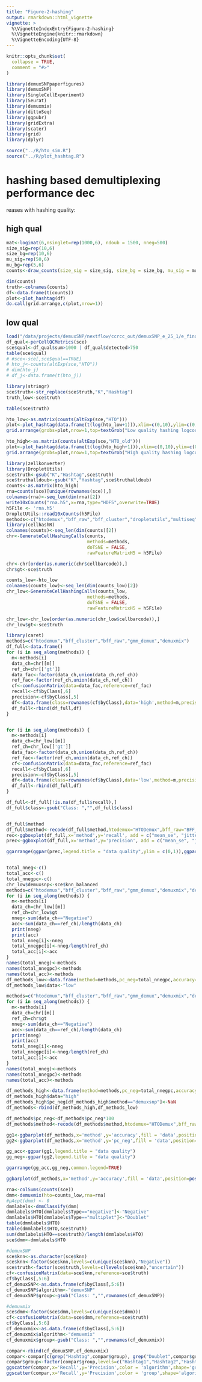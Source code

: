 ```yaml
---
title: "Figure-2-hashing"
output: rmarkdown::html_vignette
vignette: >
  %\VignetteIndexEntry{Figure-2-hashing}
  %\VignetteEngine{knitr::rmarkdown}
  %\VignetteEncoding{UTF-8}
---
```


```r
knitr::opts_chunk$set(
  collapse = TRUE,
  comment = "#>"
)
```

```r
library(demuxSNPpaperfigures)
library(demuxSNP)
library(SingleCellExperiment)
library(Seurat)
library(demuxmix)
library(dittoSeq)
library(ggpubr)
library(gridExtra)
library(scater)
library(grid)
library(dplyr)

```

````r

source("../R/hto_sim.R")
source("../R/plot_hashtag.R")
````

# hashing based demultiplexing performance dec
reases with hashing quality:

## high qual 

````r

mat<-logimat(6,nsinglet=rep(1000,6), ndoub = 1500, nneg=500)
size_sig=rep(10,6)
size_bg=rep(10,6)
mu_sig=rep(50,6)
mu_bg=rep(5,6)
counts<-draw_counts(size_sig = size_sig, size_bg = size_bg, mu_sig = mu_sig, mu_bg = mu_bg, mat = mat, seed = 1)

dim(counts)
truth<-colnames(counts)
df<-data.frame(t(counts))
plot<-plot_hashtag(df)
do.call(grid.arrange,c(plot,nrow=1))
````

## low qual

````r

load("/data/projects/demuxSNP/nextflow/ccrcc_out/demuxSNP_e_25_1/e_final_sce.rdata")
df_qual<-perCellQCMetrics(sce)
sce$qual<-df_qual$sum>1000 | df_qual$detected>750
table(sce$qual)
# #sce<-sce[,sce$qual==TRUE]
# hto_j<-counts(altExp(sce,"HTO"))
# dim(hto_j)
# df_j<-data.frame(t(hto_j))

library(stringr)
sce$truth<-str_replace(sce$truth,"K","Hashtag")
truth_low<-sce$truth

table(sce$truth)
````




````r

hto_low<-as.matrix(counts(altExp(sce,"HTO")))
plot<-plot_hashtag(data.frame(t(log(hto_low+1))),xlim=c(0,10),ylim=c(0,2000),breaks=get_breaks(n=6,from=0,to=10))
grid.arrange(grobs=plot,nrow=1,top=textGrob("Low quality hashing logcounts", gp=gpar(fontsize=20,font=8)))

hto_high<-as.matrix(counts(altExp(sce,"HTO_old")))
plot<-plot_hashtag(data.frame(t(log(hto_high+1))),xlim=c(0,10),ylim=c(0,2000),breaks=get_breaks(n=6,from=0,to=10))
grid.arrange(grobs=plot,nrow=1,top=textGrob("High quality hashing logcounts", gp=gpar(fontsize=20,font=8)))

````


````r
library(zellkonverter)
library(DropletUtils)
sce$truth<-gsub("K","Hashtag",sce$truth)
sce$truthalldoub<-gsub("K","Hashtag",sce$truthalldoub)
counts<-as.matrix(hto_high)
rna=counts(sce)[unique(rownames(sce)),]
colnames(rna)<-seq_len(dim(rna)[2])
write10xCounts("rna.h5",x=rna,type="HDF5",overwrite=TRUE)
h5File <- 'rna.h5'
DropletUtils::read10xCounts(h5File)
methods<-c("htodemux","bff_raw","bff_cluster","dropletutils","multiseq","gmm_demux","demuxmix")
library(cellhashR)
colnames(counts)<-seq_len(dim(counts)[2])
chr<-GenerateCellHashingCalls(counts,
                              methods=methods,
                              doTSNE = FALSE,
                              rawFeatureMatrixH5 = h5File)

chr<-chr[order(as.numeric(chr$cellbarcode)),]
chr$gt<-sce$truth

counts_low<-hto_low
colnames(counts_low)<-seq_len(dim(counts_low)[2])
chr_low<-GenerateCellHashingCalls(counts_low,
                              methods=methods,
                              doTSNE = FALSE,
                              rawFeatureMatrixH5 = h5File)

chr_low<-chr_low[order(as.numeric(chr_low$cellbarcode)),]
chr_low$gt<-sce$truth

library(caret)
methods=c("htodemux","bff_cluster","bff_raw","gmm_demux","demuxmix")
df_full<-data.frame()
for (i in seq_along(methods)) {
  m<-methods[i]
  data_ch=chr[[m]]
  ref_ch=chr[['gt']]
  data_fac<-factor(data_ch,union(data_ch,ref_ch))
  ref_fac<-factor(ref_ch,union(data_ch,ref_ch))
  cf<-confusionMatrix(data=data_fac,reference=ref_fac)
  recall<-cf$byClass[,6]
  precision<-cf$byClass[,5]
  df<-data.frame(class=rownames(cf$byClass),data='high',method=m,precision=precision,recall=recall)
  df_full<-rbind(df_full,df)
}


for (i in seq_along(methods)) {
  m<-methods[i]
  data_ch=chr_low[[m]]
  ref_ch=chr_low[['gt']]
  data_fac<-factor(data_ch,union(data_ch,ref_ch))
  ref_fac<-factor(ref_ch,union(data_ch,ref_ch))
  cf<-confusionMatrix(data=data_fac,reference=ref_fac)
  recall<-cf$byClass[,6]
  precision<-cf$byClass[,5]
  df<-data.frame(class=rownames(cf$byClass),data='low',method=m,precision=precision,recall=recall)
  df_full<-rbind(df_full,df)
}

df_full<-df_full[!is.na(df_full$recall),]
df_full$class<-gsub("Class: ","",df_full$class)



````


````r
df_full$method
df_full$method<-recode(df_full$method,htodemux="HTODemux",bff_raw="BFF_raw",bff_cluster="BFF_cluster",gmm_demux="GMM-Demux",demuxsnp="demuxSNP")
rec<-ggboxplot(df_full,x='method',y='recall', add = c("mean_se", "jitter"),color="data",,repel=TRUE,title="Per group precision")
prec<-ggboxplot(df_full,x='method',y='precision', add = c("mean_se", "jitter"),color="data",,repel=TRUE,title="Per group recall")

ggarrange(ggpar(prec,legend.title = "data quality",ylim = c(0,1)),ggpar(rec,legend.title="data quality",ylim = c(0,1)),common.legend = TRUE)



````



````r
total_nneg<-c()
total_acc<-c()
total_nnegpc<-c()
chr_low$demuxsnp<-sce$knn_balanced
methods=c("htodemux","bff_cluster","bff_raw","gmm_demux","demuxmix","demuxsnp")
for (i in seq_along(methods)) {
  m<-methods[i]
  data_ch=chr_low[[m]]
  ref_ch=chr_low$gt
  nneg<-sum(data_ch=="Negative")
  acc<-sum(data_ch==ref_ch)/length(data_ch)
  print(nneg)
  print(acc)
  total_nneg[i]<-nneg
  total_nnegpc[i]<-nneg/length(ref_ch)
  total_acc[i]<-acc
}
names(total_nneg)<-methods
names(total_nnegpc)<-methods
names(total_acc)<-methods
df_methods_low<-data.frame(method=methods,pc_neg=total_nnegpc,accuracy=total_acc)
df_methods_low$data<-"low"

methods=c("htodemux","bff_cluster","bff_raw","gmm_demux","demuxmix","demuxsnp")
for (i in seq_along(methods)) {
  m<-methods[i]
  data_ch=chr[[m]]
  ref_ch=chr$gt
  nneg<-sum(data_ch=="Negative")
  acc<-sum(data_ch==ref_ch)/length(data_ch)
  print(nneg)
  print(acc)
  total_nneg[i]<-nneg
  total_nnegpc[i]<-nneg/length(ref_ch)
  total_acc[i]<-acc
}
names(total_nneg)<-methods
names(total_nnegpc)<-methods
names(total_acc)<-methods

df_methods_high<-data.frame(method=methods,pc_neg=total_nnegpc,accuracy=total_acc)
df_methods_high$data="high"
df_methods_high$pc_neg[df_methods_high$method=="demuxsnp"]<-NaN
df_methods<-rbind(df_methods_high,df_methods_low)

df_methods$pc_neg<-df_methods$pc_neg*100
df_methods$method<-recode(df_methods$method,htodemux="HTODemux",bff_raw="BFF_raw",bff_cluster="BFF_cluster",gmm_demux="GMM-Demux",demuxsnp="demuxSNP")

````



````r
gg1<-ggbarplot(df_methods,x='method',y='accuracy',fill = 'data',position=position_dodge(),color = 'data',title='Overall classification accuracy',xlab='method',ylab='Accuracy',label = TRUE,lab.nb.digits = 2)+ylim(0,1) + rotate_x_text(angle=30)
gg2<-ggbarplot(df_methods,x='method',y='pc_neg',fill = 'data',position=position_dodge(),color = 'data' ,title='% negatives', xlab='method', ylab='% hashing negatives',label=TRUE,lab.nb.digits = 1) + rotate_x_text(angle=30)

gg_acc<-ggpar(gg1,legend.title = "data quality")
gg_neg<-ggpar(gg2,legend.title = "data quality")

ggarrange(gg_acc,gg_neg,common.legend=TRUE)

ggbarplot(df_methods,x='method',y='accuracy',fill = 'data',position=position_dodge(),color = 'data',title='Overall classification accuracy',xlab='method',ylab='Accuracy',label = TRUE,lab.nb.digits = 2) + rotate_x_text(angle=30)+ylim(0,1)+ scale_y_continuous(expand = expansion(mult = c(0.05, 0.1)))+geom_hline(yintercept=0.91,  col = "black",lty=2,size=0.2)+geom_hline(yintercept=0.78,  col = "black",lty=2,size=0.2)
````


````r
rna<-colSums(counts(sce))
dmm<-demuxmix(hto=counts_low,rna=rna)
#pAcpt(dmm) <- 0
dmmlabels<-dmmClassify(dmm)
dmmlabels$HTO[dmmlabels$Type=="negative"]<-"Negative"
dmmlabels$HTO[dmmlabels$Type=="multiplet"]<-"Doublet"
table(dmmlabels$HTO)
table(dmmlabels$HTO,sce$truth)
sum(dmmlabels$HTO==sce$truth)/length(dmmlabels$HTO)
sce$dmm<-dmmlabels$HTO

#demuxSNP
sce$knn<-as.character(sce$knn)
sce$knn<-factor(sce$knn,levels=c(unique(sce$knn),"Negative"))
sce$truth<-factor(sce$truth,levels=c(levels(sce$knn),"uncertain"))
cf<-confusionMatrix(data=sce$knn,reference=sce$truth)
cf$byClass[,5:6]
cf_demuxSNP<-as.data.frame(cf$byClass[,5:6])
cf_demuxSNP$algorithm<-"demuxSNP"
cf_demuxSNP$group<-gsub("Class: ","",rownames(cf_demuxSNP))

#demuxmix
sce$dmm<-factor(sce$dmm,levels=c(unique(sce$dmm)))
cf<-confusionMatrix(data=sce$dmm,reference=sce$truth)
cf$byClass[,5:6]
cf_demuxmix<-as.data.frame(cf$byClass[,5:6])
cf_demuxmix$algorithm<-"demuxmix"
cf_demuxmix$group<-gsub("Class: ","",rownames(cf_demuxmix))

compar<-rbind(cf_demuxSNP,cf_demuxmix)
compar<-compar[c(grep("Hashtag",compar$group), grep("Doublet",compar$group)),]
compar$group<-factor(compar$group,levels=c("Hashtag1","Hashtag2","Hashtag3","Hashtag4","Hashtag5","Hashtag6","Doublet"))
ggscatter(compar,x='Recall',y='Precision',color = 'algorithm',shape='group',label='group',palette = dittoColors(),size=4,legend="right",ellipse=TRUE,ellipse.type = "convex")+ xlim(0.2,1)+ylim(0.2,1)
ggscatter(compar,x='Recall',y='Precision',color = 'group',shape='algorithm',label='group',palette = dittoColors(),size=4,legend="right")+ xlim(0,1)+ylim(0,1)

````




